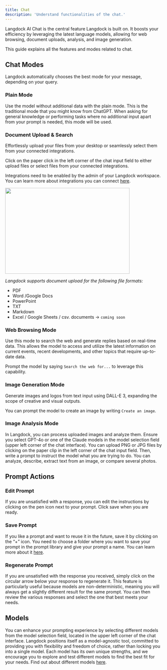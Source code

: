 ```yaml
---
title: Chat
description: 'Understand functionalities of the chat.'
---
```


Langdock AI Chat is the central feature Langdock is built on. It boosts your efficiency by leveraging the latest language models, allowing for web browsing, document uploads, analysis, and image generation. 

This guide explains all the features and modes related to chat.


## Chat Modes ##
Langdock automatically chooses the best mode for your message, depending on your query. 

### Plain Mode ###
Use the model without additional data with the plain mode. This is the traditional mode that you might know from ChatGPT. When asking for general knowledge or performing tasks where no additional input apart from your prompt is needed, this mode will be used.

### Document Upload & Search ###
Effortlessly upload your files from your desktop or seamlessly select them from your connected integrations.

Click on the paper click in the left corner of the chat input field to either upload files or select files from your connected integrations.

Integrations need to be enabled by the admin of your Langdock workspace. You can learn more about integrations you can connect [here](/integrations).

<img src="/images/Chat_1.png" width="400" height="275"/>

_Langdock supports document upload for the following file formats:_
- PDF
- Word /Google Docs 
- PowerPoint
- TXT
- Markdown
- Excel / Google Sheets / csv. documents → `coming soon`


### Web Browsing Mode ###
Use this mode to search the web and generate replies based on real-time data. This allows the model to access and utilize the latest information on current events, recent developments, and other topics that require up-to-date data. 

Prompt the model by saying `Search the web for...` to leverage this capability.


### Image Generation Mode ###
Generate images and logos from text input using DALL-E 3, expanding the scope of creative and visual outputs. 

You can prompt the model to create an image by writing `Create an image`.

### Image Analysis Mode ###
In Langdock, you can process uploaded images and analyze them. Ensure you select GPT-4o or one of the Claude models in the model selection field (upper left corner of the chat interface). You can upload PNG or JPG files by clicking on the paper clip in the left corner of the chat input field.
Then, write a prompt to instruct the model what you are trying to do. You can analyze, describe, extract text from an image, or compare several photos.

## Prompt Actions ##

### Edit Prompt ###
If you are unsatisfied with a response, you can edit the instructions by clicking on the pen icon next to your prompt. Click save when you are ready.

### Save Prompt ###
If you like a prompt and want to reuse it in the future, save it by clicking on the “+” icon. You need to choose a folder where you want to save your prompt in the prompt library and give your prompt a name. You can learn more about it [here](/prompt-library).

### Regenerate Prompt ###
If you are unsatisfied with the response you received, simply click on the circular arrow below your response to regenerate it. This feature is particularly useful because models are non-deterministic, meaning you will always get a slightly different result for the same prompt. You can then review the various responses and select the one that best meets your needs.

## Models ##
You can enhance your prompting experience by selecting different models from the model selection field, located in the upper left corner of the chat interface.
Langdock positions itself as a model-agnostic tool, committed to providing you with flexibility and freedom of choice, rather than locking you into a single model.
Each model has its own unique strengths, and we encourage you to explore and test different models to find the best fit for your needs. Find out about different models [here](/models). 





